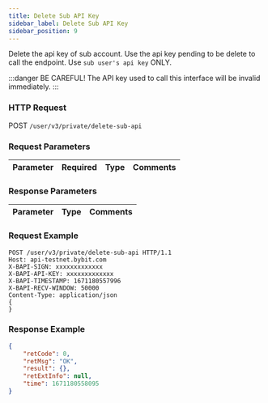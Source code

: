 ```yaml
---
title: Delete Sub API Key
sidebar_label: Delete Sub API Key
sidebar_position: 9
---
```



Delete the api key of sub account. Use the api key pending to be delete to call the endpoint. Use `sub user's api key` ONLY.

:::danger
BE CAREFUL! The API key used to call this interface will be invalid immediately.
:::

### HTTP Request
POST `/user/v3/private/delete-sub-api`

### Request Parameters
| Parameter | Required | Type | Comments|
|:----- |:-------|:-----|------ |

### Response Parameters
| Parameter | Type | Comments|
|:----- |:-----|----- |

### Request Example

```http
POST /user/v3/private/delete-sub-api HTTP/1.1
Host: api-testnet.bybit.com
X-BAPI-SIGN: xxxxxxxxxxxxx
X-BAPI-API-KEY: xxxxxxxxxxxxx
X-BAPI-TIMESTAMP: 1671180557996
X-BAPI-RECV-WINDOW: 50000
Content-Type: application/json
{
}
```

### Response Example

```json
{
    "retCode": 0,
    "retMsg": "OK",
    "result": {},
    "retExtInfo": null,
    "time": 1671180558095
}
```
